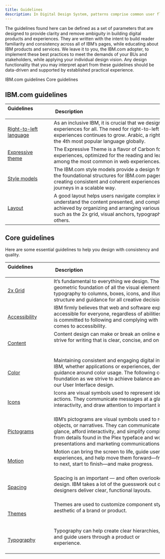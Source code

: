 ```yaml
---
title: Guidelines
description: In Digital Design System, patterns comprise common user flows and scenarios which are too complex or too universal to be encapsulated in a single component.
---
```

<PageDescription>

The guidelines found here can be defined as a set of parameters that are designed to provide clarity and remove ambiguity in building digital products and experiences. They are written with the intent to build reader familiarity and consistency across all of IBM’s pages, while educating about IBM products and services. We leave it to you, the IBM.com adopter, to implement these best practices to meet the demands of your BUs and stakeholders, while applying your individual design vision. Any design functionality that you may interpret apart from these guidelines should be data-driven and supported by established practical experience.

</PageDescription>

<AnchorLinks>

<AnchorLink>IBM.com guidelines</AnchorLink>
<AnchorLink>Core guidelines</AnchorLink>

</AnchorLinks>


## IBM.com guidelines

| Guidelines                                                                              | Description                                                                                                                                                                                                                                                                                      |
| --------------------------------------------------------------------------------------- | ------------------------------------------------------------------------------------------------------------------------------------------------------------------------------------------------------------------------------------------------------------------------------------------------ |
| [Right-to-left language](https://www.ibm.com/standards/web/ibm-dotcom-library/guidelines/right-to-left)                 | As an inclusive IBM, it is crucial that we design and build online experiences for all. The need for right-to-left (RTL) web experiences continues to grow. Arabic, a right-to-left language, is the 4th most popular language globally.                                    |
| [Expressive theme](https://www.ibm.com/standards/web/ibm-dotcom-library/guidelines/expressive-theme)                 | The Expressive Theme is a flavor of Carbon for IBM.com and web experiences, optimized for the reading and learning experiences, among the most common in web experiences.                                    |
| [Style models](https://www.ibm.com/standards/web/ibm-dotcom-library/guidelines/style-models/overview)                 | The IBM.com style models provide a design framework that defines the foundational structures for IBM.com pages with the goal of creating consistent and coherent experiences across users’ journeys in a scalable way.                                    |
| [Layout](https://www.ibm.com/standards/web/ibm-dotcom-library/guidelines/layout)                 | A good layout helps users navigate complex information, understand the content presented, and complete their goals. This is achieved by organizing and arranging various elements using tools such as the 2x grid, visual anchors, typography and motion, among others.                                    |

## Core guidelines
Here are some essential guidelines to help you design with consistency and quality.

| Guidelines                                                                              | Description                                                                                                                                                                                                                                                                                      |
| --------------------------------------------------------------------------------------- | ------------------------------------------------------------------------------------------------------------------------------------------------------------------------------------------------------------------------------------------------------------------------------------------------ |
| [2x Grid](https://www.carbondesignsystem.com/guidelines/2x-grid/basics)                 | It’s fundamental to everything we design. The 2x Grid is the geometric foundation of all the visual elements of IBM Design, from typography to columns, boxes, icons, and illustrations. It provides structure and guidance for all creative decision-making.                                    |
| [Accessibility](https://www.carbondesignsystem.com/guidelines/accessibility/overview)   | IBM firmly believes that web and software experiences should be accessible for everyone, regardless of abilities or impairments. IBM is committed to following and complying with best practices when it comes to accessibility.                                                              |
| [Content](https://www.carbondesignsystem.com/guidelines/content/general)                | Content design can make or break an online experience. Always strive for writing that is clear, concise, and on-brand.                                                                                                                                                                           |
| [Color](https://www.carbondesignsystem.com/guidelines/color/overview)                   | Maintaining consistent and engaging digital interfaces throughout IBM, whether applications or experiences, demands extended guidance around color usage. The following concepts are the foundation as we strive to achieve balance and harmony through our User Interface design.               |
| [Icons](https://www.carbondesignsystem.com/guidelines/icons/library)                    | Icons are visual symbols used to represent ideas, objects, or actions. They communicate messages at a glance, afford interactivity, and draw attention to important information.                                                                                                                 |
| [Pictograms](https://www.carbondesignsystem.com/guidelines/pictograms/library)          | IBM’s pictograms are visual symbols used to represent ideas, objects, or narratives. They can communicate messages at a glance, afford interactivity, and simplify complex ideas. They draw from details found in the Plex typeface and work well in presentations and marketing communications. |
| [Motion](https://www.carbondesignsystem.com/guidelines/motion/basics)                   | Motion can bring the screen to life, guide users through complex experiences, and help move them forward—from here to there, now to next, start to finish—and make progress.                                                                                                                     |
| [Spacing](https://www.carbondesignsystem.com/guidelines/spacing)                        | Spacing is an important — and often overlooked — part of visual design. IBM takes a lot of the guesswork out of spacing to help designers deliver clear, functional layouts.                                                                                                                  |
| [Themes](https://www.carbondesignsystem.com/guidelines/themes)                          | Themes are used to customize component styles to fit the specific aesthetic of a brand or product.                                                                                                                                                                                               |
| [Typography](https://www.carbondesignsystem.com/guidelines/typography/overview)         | Typography can help create clear hierarchies, organize information, and guide users through a product or experience.                                                                                                                                                                             |

